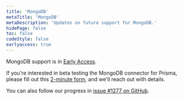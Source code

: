 ```yaml
---
title: 'MongoDB'
metaTitle: 'MongoDB'
metaDescription: 'Updates on future support for MongoDB.'
hidePage: false
toc: false
codeStyle: false
earlyaccess: true
---
```


<TopBlock>

MongoDB support is in [Early Access](../../about/releases#early-access).

If you're interested in beta testing the MongoDB connector for Prisma, please fill out this <a href="https://prisma103696.typeform.com/to/FriDuIeM">2-minute form</a>, and we'll reach out with details.

You can also follow our progress in [issue #1277 on GitHub](https://github.com/prisma/prisma/issues/1277#issuecomment-624532966).

</TopBlock>
